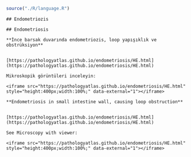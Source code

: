 

```r

source("./R/language.R")

```



```asis

## Endometriozis

```




```asis

## Endometriosis

```




```asis

**İnce barsak duvarında endometriozis, loop yapışıklık ve obstrüksiyon**


[https://pathologyatlas.github.io/endometriosis/HE.html](https://pathologyatlas.github.io/endometriosis/HE.html)

Mikroskopik görüntüleri inceleyin:

<iframe src="https://pathologyatlas.github.io/endometriosis/HE.html" style="height:400px;width:100%;" data-external="1"></iframe>

```




```asis

**Endometriosis in small intestine wall, causing loop obstruction**


[https://pathologyatlas.github.io/endometriosis/HE.html](https://pathologyatlas.github.io/endometriosis/HE.html)

See Microscopy with viewer: 

<iframe src="https://pathologyatlas.github.io/endometriosis/HE.html" style="height:400px;width:100%;" data-external="1"></iframe>

```



